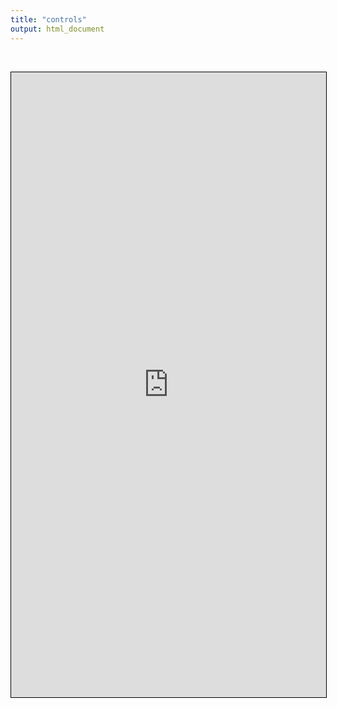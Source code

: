 ```yaml
---
title: "controls"
output: html_document
---
```

<br>

<iframe src="https://thebest.shinyapps.io/COVID19_controls" width="100%" height="1000pt" style="border:1px solid black;">
</iframe>